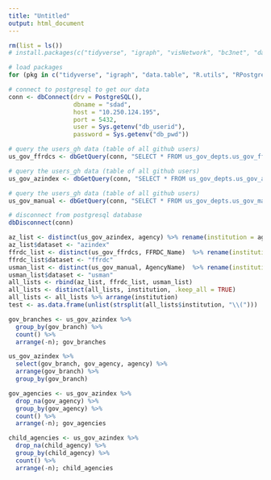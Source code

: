 ```yaml
---
title: "Untitled"
output: html_document
---
```


```r
rm(list = ls())
# install.packages(c("tidyverse", "igraph", "visNetwork", "bc3net", "data.table", "R.utils", "RPostgreSQL", "cowplot", "maditr"))

# load packages 
for (pkg in c("tidyverse", "igraph", "data.table", "R.utils", "RPostgreSQL", "cowplot", "maditr")) {library(pkg, character.only = TRUE)}

# connect to postgresql to get our data
conn <- dbConnect(drv = PostgreSQL(), 
                  dbname = "sdad", 
                  host = "10.250.124.195", 
                  port = 5432, 
                  user = Sys.getenv("db_userid"), 
                  password = Sys.getenv("db_pwd"))

# query the users_gh data (table of all github users) 
us_gov_ffrdcs <- dbGetQuery(conn, "SELECT * FROM us_gov_depts.us_gov_ffrdcs")

# query the users_gh data (table of all github users) 
us_gov_azindex <- dbGetQuery(conn, "SELECT * FROM us_gov_depts.us_gov_azindex_clean")

# query the users_gh data (table of all github users) 
us_gov_manual <- dbGetQuery(conn, "SELECT * FROM us_gov_depts.us_gov_manual")

# disconnect from postgresql database 
dbDisconnect(conn)

```

```r

az_list <- distinct(us_gov_azindex, agency) %>% rename(institution = agency)
az_list$dataset <- "azindex"
ffrdc_list <- distinct(us_gov_ffrdcs, FFRDC_Name)  %>% rename(institution = FFRDC_Name)
ffrdc_list$dataset <- "ffrdc"
usman_list <- distinct(us_gov_manual, AgencyName)  %>% rename(institution = AgencyName)
usman_list$dataset <- "usman"
all_lists <- rbind(az_list, ffrdc_list, usman_list)
all_lists <- distinct(all_lists, institution, .keep_all = TRUE)
all_lists <- all_lists %>% arrange(institution)
test <- as.data.frame(unlist(strsplit(all_lists$institution, "\\(")))


```


```r
gov_branches <- us_gov_azindex %>% 
  group_by(gov_branch) %>% 
  count() %>% 
  arrange(-n); gov_branches

us_gov_azindex %>% 
  select(gov_branch, gov_agency, agency) %>% 
  arrange(gov_branch) %>% 
  group_by(gov_branch) 
```

```r
gov_agencies <- us_gov_azindex %>% 
  drop_na(gov_agency) %>% 
  group_by(gov_agency) %>% 
  count() %>% 
  arrange(-n); gov_agencies
```

```r
child_agencies <- us_gov_azindex %>%
  drop_na(child_agency) %>% 
  group_by(child_agency) %>% 
  count() %>% 
  arrange(-n); child_agencies
```







